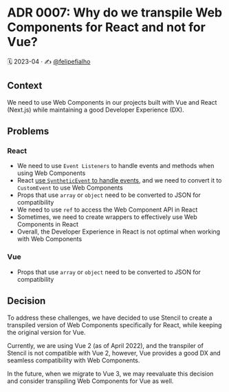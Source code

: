 
<Meta title='Docs/Architecture Decision Records/ADR 0007: Why do we transpile Web Components for React and not for Vue?' />

# ADR 0007: Why do we transpile Web Components for React and not for Vue?

🗓️ 2023-04 · ✍️ [@felipefialho](https://twitter.com/felipefialho_)

## Context

We need to use Web Components in our projects built with Vue and React (Next.js) while maintaining a good Developer Experience (DX).

## Problems

### React

- We need to use `Event Listeners` to handle events and methods when using Web Components
- React [use `SyntheticEvent` to handle events](https://legacy.reactjs.org/docs/events.html), and we need to convert it to `CustomEvent` to use Web Components
- Props that use `array` or `object` need to be converted to JSON for compatibility
- We need to use `ref` to access the Web Component API in React
- Sometimes, we need to create wrappers to effectively use Web Components in React
- Overall, the Developer Experience in React is not optimal when working with Web Components

### Vue

- Props that use `array` or `object` need to be converted to JSON for compatibility

## Decision

To address these challenges, we have decided to use Stencil to create a transpiled version of Web Components specifically for React, while keeping the original version for Vue.

Currently, we are using Vue 2 (as of April 2022), and the transpiler of Stencil is not compatible with Vue 2, however, Vue provides a good DX and seamless compatibility with Web Components.

In the future, when we migrate to Vue 3, we may reevaluate this decision and consider transpiling Web Components for Vue as well.
